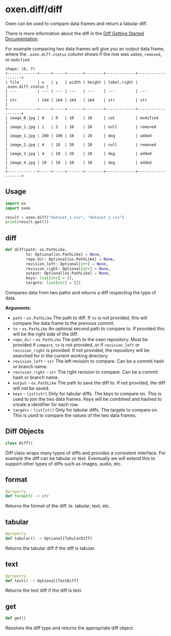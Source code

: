 <a id="oxen.diff/diff"></a>

# oxen.diff/diff

Oxen can be used to compare data frames and return a tabular diff.

There is more information about the diff in the
[Diff Getting Started Documentation](/concepts/diffs).

For example comparing two data frames will give you an output data frame,
where the `.oxen.diff.status` column shows if the row was `added`, `removed`,
or `modified`.

```
shape: (6, 7)
+-------------+-----+-----+-------+--------+-------------+-------------------+
| file        | x   | y   | width | height | label.right | .oxen.diff.status |
| ---         | --- | --- | ---   | ---    | ---         | ---               |
| str         | i64 | i64 | i64   | i64    | str         | str               |
+-------------+-----+-----+-------+--------+-------------+-------------------+
| image_0.jpg | 0   | 0   | 10    | 10     | cat         | modified          |
| image_1.jpg | 1   | 2   | 10    | 20     | null        | removed           |
| image_1.jpg | 200 | 100 | 10    | 20     | dog         | added             |
| image_2.jpg | 4   | 10  | 20    | 20     | null        | removed           |
| image_3.jpg | 4   | 10  | 20    | 20     | dog         | added             |
| image_4.jpg | 10  | 10  | 10    | 10     | dog         | added             |
+-------------+-----+-----+-------+--------+-------------+-------------------+
```

## Usage

```python
import os
import oxen

result = oxen.diff("dataset_1.csv", "dataset_2.csv")
print(result.get())
```

<a id="oxen.diff/diff.diff"></a>

## diff

```python
def diff(path: os.PathLike,
         to: Optional[os.PathLike] = None,
         repo_dir: Optional[os.PathLike] = None,
         revision_left: Optional[str] = None,
         revision_right: Optional[str] = None,
         output: Optional[os.PathLike] = None,
         keys: list[str] = [],
         targets: list[str] = [])
```

Compares data from two paths and returns a diff respecting the type of data.

**Arguments**:

- `path` - `os.PathLike`
  The path to diff. If `to` is not provided,
  this will compare the data frame to the previous commit.
- `to` - `os.PathLike`
  An optional second path to compare to.
  If provided this will be the right side of the diff.
- `repo_dir` - `os.PathLike`
  The path to the oxen repository. Must be provided if `compare_to` is
  not provided, or if `revision_left` or `revision_right` is provided.
  If not provided, the repository will be searched for in the current
  working directory.
- `revision_left` - `str`
  The left revision to compare. Can be a commit hash or branch name.
- `revision_right` - `str`
  The right revision to compare. Can be a commit hash or branch name.
- `output` - `os.PathLike`
  The path to save the diff to. If not provided, the diff will not be saved.
- `keys` - `list[str]`
  Only for tabular diffs. The keys to compare on.
  This is used to join the two data frames.
  Keys will be combined and hashed to create a identifier for each row.
- `targets` - `list[str]`
  Only for tabular diffs. The targets to compare on.
  This is used to compare the values of the two data frames.

<a id="oxen.diff/diff.Diff"></a>

## Diff Objects

```python
class Diff()
```

Diff class wraps many types of diffs and provides a consistent interface.
For example the diff can be tabular or text. Eventually we will extend this
to support other types of diffs such as images, audio, etc.

<a id="oxen.diff/diff.Diff.format"></a>

## format

```python
@property
def format() -> str
```

Returns the format of the diff. Ie. tabular, text, etc.

<a id="oxen.diff/diff.Diff.tabular"></a>

## tabular

```python
@property
def tabular() -> Optional[TabularDiff]
```

Returns the tabular diff if the diff is tabular.

<a id="oxen.diff/diff.Diff.text"></a>

## text

```python
@property
def text() -> Optional[TextDiff]
```

Returns the text diff if the diff is text.

<a id="oxen.diff/diff.Diff.get"></a>

## get

```python
def get()
```

Resolves the diff type and returns the appropriate diff object.

